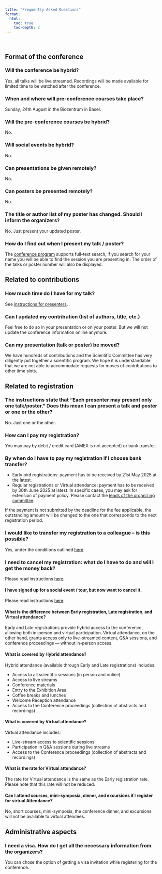 ```yaml
---
title: "Frequently Asked Questions"
format:
  html:
    toc: true
    toc-depth: 2
---
```


<br>

## Format of the conference

### Will the conference be hybrid?

Yes, all talks will be live streamed. Recordings will be made available for limited time to be watched after the conference.

### When and where will pre-conference courses take place?

Sunday, 24th August in the Biozentrum in Basel.

### Will the pre-conference courses be hybrid?

No.

### Will social events be hybrid?

No.

### Can presentations be given remotely?

No.

### Can posters be presented remotely?

No.

### The title or author list of my poster has changed. Should I inform the organizers?

No. Just present your updated poster.

### How do I find out when I present my talk / poster?

The [conference program](https://www.conftool.org/iscb2025/sessions.php) supports full-text search, if you search for your name you will be able to find the session you are presenting in. The order of the talks or poster number will also be displayed.

## Related to contributions

### How much time do I have for my talk?

See [instructions for presenters](guideline_speakers.html).

### Can I updated my contribution (list of authors, title, etc.)

Feel free to do so in your presentation or on your poster. But we will not update the conference information online anymore.

### Can my presentation (talk or poster) be moved?

We have hundreds of contributions and the Scientific Committee has very diligently put together a scientific program. We hope it is understandable that we are not able to accommodate requests for moves of contributions to other time slots.

## Related to registration

### The instructions state that "Each presenter may present only one talk/poster." Does this mean I can present a talk and poster or one or the other?

No. Just one or the other.

### How can I pay my registration?

You may pay by debit / credit card (AMEX is not accepted) or bank transfer.

### By when do I have to pay my registration if I choose bank transfer?

-   Early bird registrations: payment has to be received by 21st May 2025 at the latest.
-   Regular registrations or Virtual attendance: payment has to be received by 30th June 2025 at latest. In specific cases, you may ask for extension of payment policy. Please contact the [leads of the organizing committee](mailto:registrations@iscb2025.info).

If the payment is not submitted by the deadline for the fee applicable, the outstanding amount will be changed to the one that corresponds to the next registration period.

### I would like to transfer my registration to a colleague – is this possible?

Yes, under the conditions outlined [here](registration-terms.html#cancellation-alteration-policy).

### I need to cancel my registration: what do I have to do and will I get the money back?

Please read instructions [here](registration-terms.html#cancellation-alteration-policy).

#### I have signed up for a social event / tour, but now want to cancel it.

Please read instructions [here](registration-terms.html#cancellation-alteration-policy).

#### What is the difference between Early registration, Late registration, and Virtual attendance?

Early and Late registrations provide hybrid access to the conference, allowing both in-person and virtual participation. Virtual attendance, on the other hand, grants access only to live-streamed content, Q&A sessions, and conference proceedings — without in-person access.

#### What is covered by Hybrid attendance?

Hybrid attendance (available through Early and Late registrations) includes:

* Access to all scientific sessions (in person and online)
* Access to live streams
* Conference materials
* Entry to the Exhibition Area
* Coffee breaks and lunches
* Welcome Reception attendance
* Access to the Conference proceedings (collection of abstracts and recordings)

#### What is covered by Virtual attendance?

Virtual attendance includes:

* Live-stream access to scientific sessions
* Participation in Q&A sessions during live streams
* Access to the Conference proceedings (collection of abstracts and recordings)

#### What is the rate for  Virtual attendance?

The rate for Virtual attendance is the same as the Early registration rate. Please note that this rate will not be reduced.


#### Can I attend courses, mini-symposia, dinner, and excursions if I register for virtual Attendance?

No, short courses, mini-symposia, the conference dinner, and excursions will not be available to virtual attendees.


## Administrative aspects

### I need a visa. How do I get all the necessary information from the organizers?

You can chose the option of getting a visa invitation while registering for the conference.
